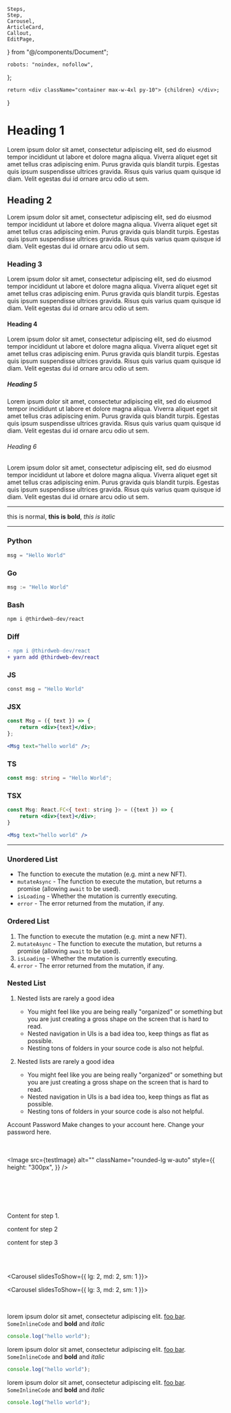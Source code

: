 	Steps,
	Step,
	Carousel,
	ArticleCard,
	Callout,
	EditPage,
} from "@/components/Document";

	robots: "noindex, nofollow",
};

	return <div className="container max-w-4xl py-10"> {children} </div>;
}

# Heading 1

Lorem ipsum dolor sit amet, consectetur adipiscing elit, sed do eiusmod tempor incididunt ut labore et dolore magna aliqua. Viverra aliquet eget sit amet tellus cras adipiscing enim. Purus gravida quis blandit turpis. Egestas quis ipsum suspendisse ultrices gravida. Risus quis varius quam quisque id diam. Velit egestas dui id ornare arcu odio ut sem.

## Heading 2

Lorem ipsum dolor sit amet, consectetur adipiscing elit, sed do eiusmod tempor incididunt ut labore et dolore magna aliqua. Viverra aliquet eget sit amet tellus cras adipiscing enim. Purus gravida quis blandit turpis. Egestas quis ipsum suspendisse ultrices gravida. Risus quis varius quam quisque id diam. Velit egestas dui id ornare arcu odio ut sem.

### Heading 3

Lorem ipsum dolor sit amet, consectetur adipiscing elit, sed do eiusmod tempor incididunt ut labore et dolore magna aliqua. Viverra aliquet eget sit amet tellus cras adipiscing enim. Purus gravida quis blandit turpis. Egestas quis ipsum suspendisse ultrices gravida. Risus quis varius quam quisque id diam. Velit egestas dui id ornare arcu odio ut sem.

#### Heading 4

Lorem ipsum dolor sit amet, consectetur adipiscing elit, sed do eiusmod tempor incididunt ut labore et dolore magna aliqua. Viverra aliquet eget sit amet tellus cras adipiscing enim. Purus gravida quis blandit turpis. Egestas quis ipsum suspendisse ultrices gravida. Risus quis varius quam quisque id diam. Velit egestas dui id ornare arcu odio ut sem.

##### Heading 5

Lorem ipsum dolor sit amet, consectetur adipiscing elit, sed do eiusmod tempor incididunt ut labore et dolore magna aliqua. Viverra aliquet eget sit amet tellus cras adipiscing enim. Purus gravida quis blandit turpis. Egestas quis ipsum suspendisse ultrices gravida. Risus quis varius quam quisque id diam. Velit egestas dui id ornare arcu odio ut sem.

###### Heading 6

Lorem ipsum dolor sit amet, consectetur adipiscing elit, sed do eiusmod tempor incididunt ut labore et dolore magna aliqua. Viverra aliquet eget sit amet tellus cras adipiscing enim. Purus gravida quis blandit turpis. Egestas quis ipsum suspendisse ultrices gravida. Risus quis varius quam quisque id diam. Velit egestas dui id ornare arcu odio ut sem.

---

this is normal, **this is bold**, _this is italic_

---

### Python

```python
msg = "Hello World"
```

### Go

```python
msg := "Hello World"
```

### Bash

```bash
npm i @thirdweb-dev/react
```

### Diff

```diff
- npm i @thirdweb-dev/react
+ yarn add @thirdweb-dev/react
```

### JS

```python
const msg = "Hello World"
```

### JSX

```jsx
const Msg = ({ text }) => {
	return <div>{text}</div>;
};

<Msg text="hello world" />;
```

### TS

```ts
const msg: string = "Hello World";
```

### TSX

```jsx
const Msg: React.FC<{ text: string }> = ({text }) => {
	return <div>{text}</div>;
}

<Msg text="hello world" />
```

---

### Unordered List

- The function to execute the mutation (e.g. mint a new NFT).
- `mutateAsync` - The function to execute the mutation, but returns a promise (allowing `await` to be used).
- `isLoading` - Whether the mutation is currently executing.
- `error` - The error returned from the mutation, if any.

### Ordered List

1. The function to execute the mutation (e.g. mint a new NFT).
2. `mutateAsync` - The function to execute the mutation, but returns a promise (allowing `await` to be used).
3. `isLoading` - Whether the mutation is currently executing.
4. `error` - The error returned from the mutation, if any.

### Nested List

1. Nested lists are rarely a good idea

   - You might feel like you are being really "organized" or something but you are just creating a gross shape on the screen that is hard to read.
   - Nested navigation in UIs is a bad idea too, keep things as flat as possible.
   - Nesting tons of folders in your source code is also not helpful.

2. Nested lists are rarely a good idea

   - You might feel like you are being really "organized" or something but you are just creating a gross shape on the screen that is hard to read.
   - Nested navigation in UIs is a bad idea too, keep things as flat as possible.
   - Nesting tons of folders in your source code is also not helpful.

<div className="h-20" />

<Tabs defaultValue="account">
	<TabsList>
		<TabsTrigger value="account">Account</TabsTrigger>
		<TabsTrigger value="password">Password</TabsTrigger>
	</TabsList>
	<TabsContent value="account">Make changes to your account here.</TabsContent>
	<TabsContent value="password">Change your password here.</TabsContent>
</Tabs>

<br />
<br />

<Image src={testImage} alt="" className="my-10" />

<br />
<br />

<Image
	src={testImage}
	alt=""
	className="rounded-lg w-auto"
	style={{
		height: "300px",
	}}
/>

<br />
<br />

<div className="flex justify-center border py-8 rounded-lg">
	<Image
		src={testImage}
		alt=""
		className="rounded-lg w-auto"
		style={{
			height: "300px",
		}}
	/>
</div>

<br />
<br />

<Steps>

<Step title="Step 1" >

Content for step 1.

</Step>

<Step title="Step 2" >

content for step 2

</Step>

<Step title="Step 3" >

content for step 3

</Step>

</Steps>

<br />
<br />

<Carousel slidesToShow={{
	lg: 2,
	md: 2,
	sm: 1
}}>

<ArticleCard
	title="Some Title"
	description="This is a short description about this card and its properties."
	href="/"
	image={testImage}
/>

<ArticleCard
	title="Some Title"
	description="This is a short description about this card and its properties."
	href="/"
	image={test2Image}
/>

<ArticleCard
	title="Some Title"
	description="This is a short description about this card and its properties."
	href="/"
	image={testImage}
/>

<ArticleCard
	title="Some Title"
	description="This is a short description about this card and its properties."
	href="/"
	image={testImage}
/>

</Carousel>

<Carousel slidesToShow={{
	lg: 3,
	md: 2,
	sm: 1
}}>

<ArticleCard
	title="Some Title"
	description="This is a short description about this card and its properties."
	href="/"
	image={testImage}
/>

<ArticleCard
	title="Some Title"
	description="This is a short description about this card and its properties."
	href="/"
	image={testImage}
/>

<ArticleCard
	title="Some Title"
	description="This is a short description about this card and its properties."
	href="/"
	image={testImage}
/>

<ArticleCard
	title="Some Title"
	description="This is a short description about this card and its properties."
	href="/"
	image={testImage}
/>

</Carousel>

<br />

<Callout variant='info' title="This is info variant">

lorem ipsum dolor sit amet, consectetur adipiscing elit. [foo bar](https://www.google.com/search?q=foo+bar&rlz=1C5CHFA_enIN1037IN1041&oq=foo+bar&gs_lcrp=EgZjaHJvbWUyBggAEEUYOTIGCAEQRRg8MgYIAhBFGDwyBggDEEUYPNIBBzczMmowajGoAgCwAgA&sourceid=chrome&ie=UTF-8). `SomeInlineCode` and **bold** and _italic_

```ts
console.log("hello world");
```

</Callout>

<Callout variant='warning' title="This is warning variant">

lorem ipsum dolor sit amet, consectetur adipiscing elit. [foo bar](https://www.google.com/search?q=foo+bar&rlz=1C5CHFA_enIN1037IN1041&oq=foo+bar&gs_lcrp=EgZjaHJvbWUyBggAEEUYOTIGCAEQRRg8MgYIAhBFGDwyBggDEEUYPNIBBzczMmowajGoAgCwAgA&sourceid=chrome&ie=UTF-8). `SomeInlineCode` and **bold** and _italic_

```ts
console.log("hello world");
```

</Callout>

<Callout variant='danger' title="This is danger variant">

lorem ipsum dolor sit amet, consectetur adipiscing elit. [foo bar](https://www.google.com/search?q=foo+bar&rlz=1C5CHFA_enIN1037IN1041&oq=foo+bar&gs_lcrp=EgZjaHJvbWUyBggAEEUYOTIGCAEQRRg8MgYIAhBFGDwyBggDEEUYPNIBBzczMmowajGoAgCwAgA&sourceid=chrome&ie=UTF-8). `SomeInlineCode` and **bold** and _italic_

```ts
console.log("hello world");
```

</Callout>

<EditPage path="styleguide/page.mdx" />
